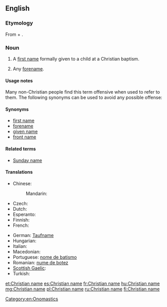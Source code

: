 ==English==

===Etymology===
From {{term|Christian}} + {{term|name}}.

===Noun===
{{en-noun|head=[[Christian]] [[name]]}}

# A [[first name]] formally given to a child at a Christian baptism.
# {{context|by extension}} Any [[forename]].

====Usage notes====
Many non-Christian people find this term offensive when used to refer to them. The following synonyms can be used to avoid any possible offense:

====Synonyms====
* [[first name]]
* [[forename]]
* [[given name]]
* [[front name]]

====Related terms====
* [[Sunday name]]

====Translations====
<!-- The translations below are for the Christian sense only.  For translations in the sense of "forename", see [[forename]]. This will help maintain consistency and reduce redundancy. -->

{{trans-top|first name at Christian baptism}}
* Chinese:
*: Mandarin: {{qualifier|religious name}} {{t|cmn|教名|tr=jiàomíng|sc=Hani}}
* Czech: {{t+|cs|křestní jméno|n}}
* Dutch: {{t-|nl|doopnaam|m}}
* Esperanto: {{t-|eo|baptonomo}}
* Finnish: {{t-|fi|ristimänimi}}
* French: {{t+|fr|nom de baptême|m}}
{{trans-mid}}
* German: [[Taufname]] {{m}}
* Hungarian: {{t+|hu|keresztnév}}
* Italian: {{t-|it|nome di battesimo|m}}
* Macedonian: {{t-|mk|крсно име|n|tr=k'rsno íme|sc=Cyrl}}
* Portuguese: [[nome de batismo]] {{f}}
* Romanian: [[nume de botez]]
* [[Scottish Gaelic]]: {{t-|gd|ainm-baistidh|m}}
* Turkish: {{t-|tr|vaftiz adı}}
{{trans-bottom}}

{{trans-see|any forename|forename}}

[[Category:en:Onomastics]]

[[et:Christian name]]
[[es:Christian name]]
[[fr:Christian name]]
[[hu:Christian name]]
[[mg:Christian name]]
[[pl:Christian name]]
[[ru:Christian name]]
[[fi:Christian name]]